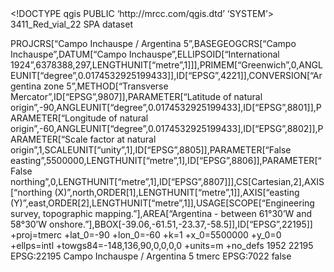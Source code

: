 <!DOCTYPE qgis PUBLIC 'http://mrcc.com/qgis.dtd' 'SYSTEM'>
<qgis version="3.34.10-Prizren">
  <identifier>3411_Red_vial_22</identifier>
  <parentidentifier></parentidentifier>
  <language>SPA</language>
  <type>dataset</type>
  <title>3411_Red_vial_22</title>
  <abstract></abstract>
  <links/>
  <dates/>
  <fees></fees>
  <encoding></encoding>
  <crs>
    <spatialrefsys nativeFormat="Wkt">
      <wkt>PROJCRS["Campo Inchauspe / Argentina 5",BASEGEOGCRS["Campo Inchauspe",DATUM["Campo Inchauspe",ELLIPSOID["International 1924",6378388,297,LENGTHUNIT["metre",1]]],PRIMEM["Greenwich",0,ANGLEUNIT["degree",0.0174532925199433]],ID["EPSG",4221]],CONVERSION["Argentina zone 5",METHOD["Transverse Mercator",ID["EPSG",9807]],PARAMETER["Latitude of natural origin",-90,ANGLEUNIT["degree",0.0174532925199433],ID["EPSG",8801]],PARAMETER["Longitude of natural origin",-60,ANGLEUNIT["degree",0.0174532925199433],ID["EPSG",8802]],PARAMETER["Scale factor at natural origin",1,SCALEUNIT["unity",1],ID["EPSG",8805]],PARAMETER["False easting",5500000,LENGTHUNIT["metre",1],ID["EPSG",8806]],PARAMETER["False northing",0,LENGTHUNIT["metre",1],ID["EPSG",8807]]],CS[Cartesian,2],AXIS["northing (X)",north,ORDER[1],LENGTHUNIT["metre",1]],AXIS["easting (Y)",east,ORDER[2],LENGTHUNIT["metre",1]],USAGE[SCOPE["Engineering survey, topographic mapping."],AREA["Argentina - between 61°30'W and 58°30'W onshore."],BBOX[-39.06,-61.51,-23.37,-58.5]],ID["EPSG",22195]]</wkt>
      <proj4>+proj=tmerc +lat_0=-90 +lon_0=-60 +k=1 +x_0=5500000 +y_0=0 +ellps=intl +towgs84=-148,136,90,0,0,0,0 +units=m +no_defs</proj4>
      <srsid>1952</srsid>
      <srid>22195</srid>
      <authid>EPSG:22195</authid>
      <description>Campo Inchauspe / Argentina 5</description>
      <projectionacronym>tmerc</projectionacronym>
      <ellipsoidacronym>EPSG:7022</ellipsoidacronym>
      <geographicflag>false</geographicflag>
    </spatialrefsys>
  </crs>
  <extent/>
</qgis>
